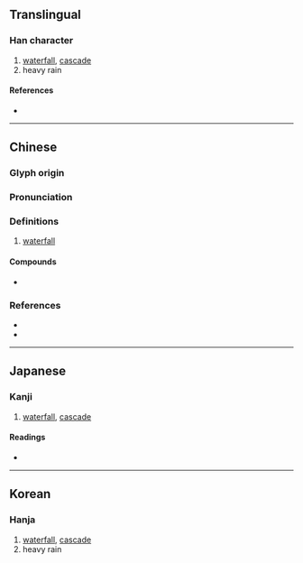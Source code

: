 {{character info/new}}
==Translingual==

===Han character===
{{Han char|rn=85|rad=水|as=15|sn=18|four=36132|canj=EATE|ids=⿰氵暴}}

# [[waterfall]], [[cascade]]
# heavy rain

====References====
* {{Han ref|kx=0659.130|dkj=18609|dj=1069.080|hdz=31778.010|uh=7011|ud=28689|bh=C272|bd=49778}}

----

==Chinese==
{{zh-forms}}

===Glyph origin===
{{Han etym}}

===Pronunciation===
{{zh-pron
|m=pù,bào
|c=buk6,bou6
|h=pfs=phuk/phau/phu
|md=
|mn=qz:po̍k/tw,xm,zz:pho̍k
|w=
|mc=y
|oc=y
|cat=n
}}

===Definitions===
{{zh-hanzi}}

# [[waterfall]]

====Compounds====
* {{zh-l|瀑布}}

===References===
* {{R:twedu|A02368}}
* {{R:yue:Hanzi}}

----

==Japanese==

===Kanji===
{{ja-kanji|grade=|rs=水15}}

# [[waterfall]], [[cascade]]

====Readings====
* {{ja-readings|kanyoon=[[ばく]] (baku)|kanon=[[ほく]] (hoku), [[ほう]] (hō)|goon=[[ぼう]] (bō), [[ぼく]] (boku)|kun=[[にわかうめ]] (niwakaume), [[たき]] (taki)}}

----

==Korean==

===Hanja===
{{ko-hanja|hangeul=[[폭]], [[포]]|eumhun=|rv=pok, po|mr=p'ok, p'o|y=phok, pho}}

# [[waterfall]], [[cascade]]
# heavy rain